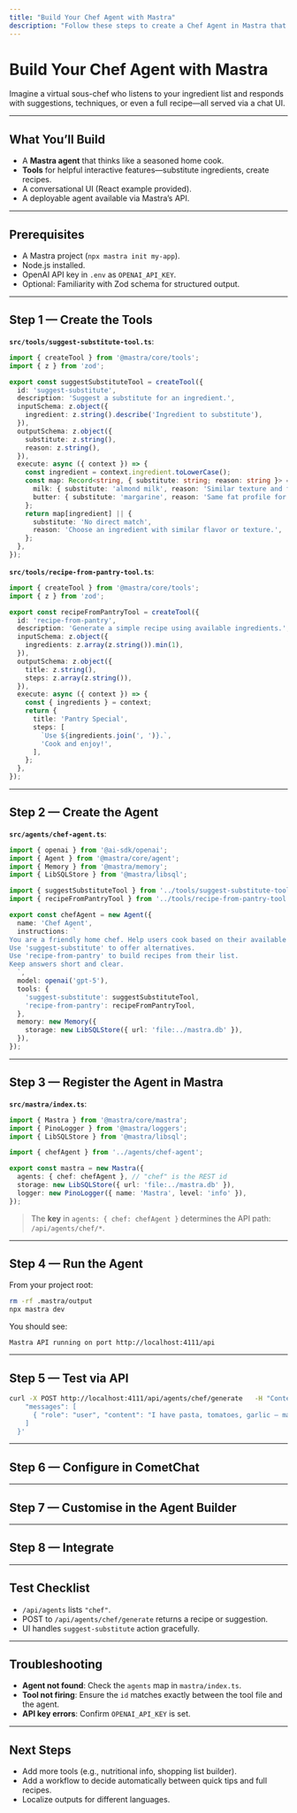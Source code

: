 ```yaml
---
title: "Build Your Chef Agent with Mastra"
description: "Follow these steps to create a Chef Agent in Mastra that can suggest ingredient substitutions, build recipes from a pantry list, and integrate into your app."
---
```


# Build Your Chef Agent with Mastra

Imagine a virtual sous-chef who listens to your ingredient list and responds with suggestions, techniques, or even a full recipe—all served via a chat UI.

---

## What You’ll Build

- A **Mastra agent** that thinks like a seasoned home cook.
- **Tools** for helpful interactive features—substitute ingredients, create recipes.
- A conversational UI (React example provided).
- A deployable agent available via Mastra’s API.

---

## Prerequisites

- A Mastra project (`npx mastra init my-app`).
- Node.js installed.
- OpenAI API key in `.env` as `OPENAI_API_KEY`.
- Optional: Familiarity with Zod schema for structured output.

---

## Step 1 — Create the Tools

**`src/tools/suggest-substitute-tool.ts`**:
```ts
import { createTool } from '@mastra/core/tools';
import { z } from 'zod';

export const suggestSubstituteTool = createTool({
  id: 'suggest-substitute',
  description: 'Suggest a substitute for an ingredient.',
  inputSchema: z.object({
    ingredient: z.string().describe('Ingredient to substitute'),
  }),
  outputSchema: z.object({
    substitute: z.string(),
    reason: z.string(),
  }),
  execute: async ({ context }) => {
    const ingredient = context.ingredient.toLowerCase();
    const map: Record<string, { substitute: string; reason: string }> = {
      milk: { substitute: 'almond milk', reason: 'Similar texture and flavor' },
      butter: { substitute: 'margarine', reason: 'Same fat profile for cooking/baking' },
    };
    return map[ingredient] || {
      substitute: 'No direct match',
      reason: 'Choose an ingredient with similar flavor or texture.',
    };
  },
});
```

**`src/tools/recipe-from-pantry-tool.ts`**:
```ts
import { createTool } from '@mastra/core/tools';
import { z } from 'zod';

export const recipeFromPantryTool = createTool({
  id: 'recipe-from-pantry',
  description: 'Generate a simple recipe using available ingredients.',
  inputSchema: z.object({
    ingredients: z.array(z.string()).min(1),
  }),
  outputSchema: z.object({
    title: z.string(),
    steps: z.array(z.string()),
  }),
  execute: async ({ context }) => {
    const { ingredients } = context;
    return {
      title: 'Pantry Special',
      steps: [
        `Use ${ingredients.join(', ')}.`,
        'Cook and enjoy!',
      ],
    };
  },
});
```

---

## Step 2 — Create the Agent

**`src/agents/chef-agent.ts`**:
```ts
import { openai } from '@ai-sdk/openai';
import { Agent } from '@mastra/core/agent';
import { Memory } from '@mastra/memory';
import { LibSQLStore } from '@mastra/libsql';

import { suggestSubstituteTool } from '../tools/suggest-substitute-tool';
import { recipeFromPantryTool } from '../tools/recipe-from-pantry-tool';

export const chefAgent = new Agent({
  name: 'Chef Agent',
  instructions: `
You are a friendly home chef. Help users cook based on their available ingredients.
Use 'suggest-substitute' to offer alternatives.
Use 'recipe-from-pantry' to build recipes from their list.
Keep answers short and clear.
  `,
  model: openai('gpt-5'),
  tools: {
    'suggest-substitute': suggestSubstituteTool,
    'recipe-from-pantry': recipeFromPantryTool,
  },
  memory: new Memory({
    storage: new LibSQLStore({ url: 'file:../mastra.db' }),
  }),
});
```

---

## Step 3 — Register the Agent in Mastra

**`src/mastra/index.ts`**:
```ts
import { Mastra } from '@mastra/core/mastra';
import { PinoLogger } from '@mastra/loggers';
import { LibSQLStore } from '@mastra/libsql';

import { chefAgent } from '../agents/chef-agent';

export const mastra = new Mastra({
  agents: { chef: chefAgent }, // "chef" is the REST id
  storage: new LibSQLStore({ url: 'file:../mastra.db' }),
  logger: new PinoLogger({ name: 'Mastra', level: 'info' }),
});
```

> The **key** in `agents: { chef: chefAgent }` determines the API path: `/api/agents/chef/*`.

---

## Step 4 — Run the Agent

From your project root:
```bash
rm -rf .mastra/output
npx mastra dev
```
You should see:
```
Mastra API running on port http://localhost:4111/api
```

---

## Step 5 — Test via API

```bash
curl -X POST http://localhost:4111/api/agents/chef/generate   -H "Content-Type: application/json"   -d '{
    "messages": [
      { "role": "user", "content": "I have pasta, tomatoes, garlic — make me dinner" }
    ]
  }'
```

---

## Step 6 — Configure in CometChat 


---

## Step 7 — Customise in the Agent Builder


---

## Step 8 — Integrate


---

## Test Checklist

- `/api/agents` lists `"chef"`.
- POST to `/api/agents/chef/generate` returns a recipe or suggestion.
- UI handles `suggest-substitute` action gracefully.

---

## Troubleshooting

- **Agent not found**: Check the `agents` map in `mastra/index.ts`.
- **Tool not firing**: Ensure the `id` matches exactly between the tool file and the agent.
- **API key errors**: Confirm `OPENAI_API_KEY` is set.

---

## Next Steps

- Add more tools (e.g., nutritional info, shopping list builder).
- Add a workflow to decide automatically between quick tips and full recipes.
- Localize outputs for different languages.
